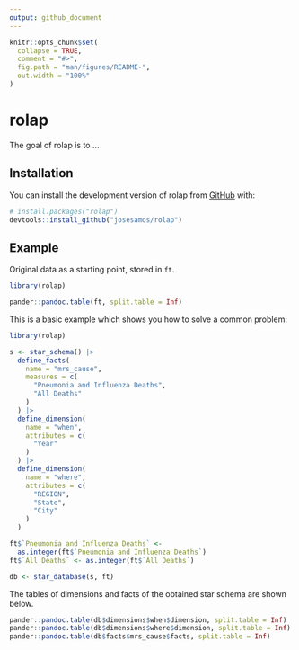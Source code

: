```yaml
---
output: github_document
---
```


<!-- README.md is generated from README.Rmd. Please edit that file -->

```r
knitr::opts_chunk$set(
  collapse = TRUE,
  comment = "#>",
  fig.path = "man/figures/README-",
  out.width = "100%"
)
```

# rolap

<!-- badges: start -->
<!-- badges: end -->

The goal of rolap is to ...

## Installation

You can install the development version of rolap from [GitHub](https://github.com/) with:

``` r
# install.packages("rolap")
devtools::install_github("josesamos/rolap")
```

## Example

Original data as a starting point, stored in `ft`.

```r
library(rolap)
```

```r
pander::pandoc.table(ft, split.table = Inf)
```

This is a basic example which shows you how to solve a common problem:

```r
library(rolap)

s <- star_schema() |>
  define_facts(
    name = "mrs_cause",
    measures = c(
      "Pneumonia and Influenza Deaths",
      "All Deaths"
    )
  ) |>
  define_dimension(
    name = "when",
    attributes = c(
      "Year"
    )
  ) |>
  define_dimension(
    name = "where",
    attributes = c(
      "REGION",
      "State",
      "City"
    )
  )

ft$`Pneumonia and Influenza Deaths` <-
  as.integer(ft$`Pneumonia and Influenza Deaths`)
ft$`All Deaths` <- as.integer(ft$`All Deaths`)

db <- star_database(s, ft)
```

The tables of dimensions and facts of the obtained star schema are shown below.

```r
pander::pandoc.table(db$dimensions$when$dimension, split.table = Inf)
pander::pandoc.table(db$dimensions$where$dimension, split.table = Inf)
pander::pandoc.table(db$facts$mrs_cause$facts, split.table = Inf)
```

